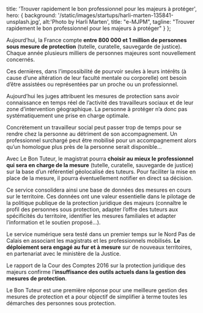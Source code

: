 

  title: 'Trouver rapidement le bon professionnel pour les majeurs à protéger',
  hero: {
    background: '/static/images/startups/harli-marten-135841-unsplash.jpg',
    alt:'Photo by Harli Marten',
    title: "e-MJPM",
    tagline: "Trouver rapidement le bon professionnel pour les majeurs à protéger"
  }
};

<LayoutArticle meta={meta} footer={footer}>

Aujourd’hui, la France compte **entre 800 000 et 1 million de personnes sous mesure de protection** (tutelle, curatelle, sauvegarde de justice). Chaque année plusieurs milliers de personnes majeures sont nouvellement concernés.

Ces dernières, dans l’impossibilité de pourvoir seules à leurs intérêts (à cause d’une altération de leur faculté mentale ou corporelle) ont besoin d’être assistées ou représentées par un proche ou un professionnel.

Aujourd’hui les juges attribuent les mesures de protection sans avoir connaissance en temps réel de l’activité des travailleurs sociaux et de leur zone d’intervention géographique. La personne à protéger n’a donc pas systématiquement une prise en charge optimale.

Concrètement un travailleur social peut passer trop de temps pour se rendre chez la personne au détriment de son accompagnement. Un professionnel surchargé peut être mobilisé pour un accompagnement alors qu’un homologue plus près de la personne serait disponible…

Avec Le Bon Tuteur, le magistrat pourra **choisir au mieux le professionnel qui sera en charge de la mesure** (tutelle, curatelle, sauvegarde de justice) sur la base d’un référentiel géolocalisé des tuteurs. Pour faciliter la mise en place de la mesure, il pourra éventuellement notifier en direct sa décision.

Ce service consolidera ainsi une base de données des mesures en cours sur le territoire. Ces données ont une valeur essentielle dans le pilotage de la politique publique de la protection juridique des majeurs (connaître le profil des personnes sous protection, adapter l’offre des tuteurs aux spécificités du territoire, identifier les mesures familiales et adapter l’information et le soutien proposé…).

Le service numérique sera testé dans un premier temps sur le Nord Pas de Calais en associant les magistrats et les professionnels mobilisés. **Le déploiement sera engagé au fur et à mesure** sur de nouveaux territoires, en partenariat avec le ministère de la Justice.

Le rapport de la Cour des Comptes 2016 sur la protection juridique des majeurs confirme l’**insuffisance des outils actuels dans la gestion des mesures de protection**.

Le Bon Tuteur est une première réponse pour une meilleure gestion des mesures de protection et a pour objectif de simplifier à terme toutes les démarches des personnes sous protection.
</LayoutArticle>
